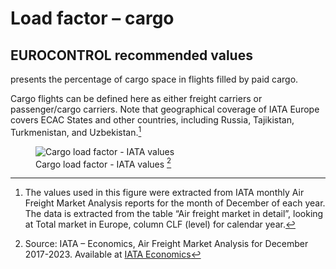 # Load factor – cargo {#sec-load-factor-cargo}

## EUROCONTROL recommended values

presents the percentage of cargo space in flights filled by paid cargo.

Cargo flights can be defined here as either freight carriers or passenger/cargo 
carriers. Note that geographical coverage of IATA Europe covers ECAC States and
other countries, including Russia, Tajikistan, Turkmenistan, and Uzbekistan.^[The values used in this figure were extracted from IATA monthly Air Freight Market Analysis reports for the month of December of each year. The data is extracted from the table “Air freight market in detail”, looking at Total market in Europe, column CLF (level) for calendar year.]

![Cargo load factor - IATA values ^[Source: IATA – Economics, Air Freight Market Analysis for December 2017-2023. Available at [IATA Economics](https://www.iata.org/en/publications/economics/)]](../figures/load_factor_cargo_iata.svg){#fig-load-factor-cargo-iata}